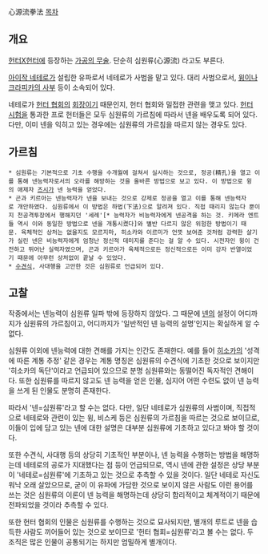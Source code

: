心源流拳法
[[목차]]
== 개요 ==
[[헌터X헌터]]에 등장하는 [[가공의 무술]]. 단순히 심원류(心源流) 라고도 부른다.

[[아이작 네테로]]가 설립한 유파로서 네테로가 사범을 맡고 있다. 대리 사범으로서, [[윙]]이나 [[크라피카의 사부]] 등이 소속되어 있다.

네테로가 [[헌터 협회]]의 [[회장]]이기 때문인지, 헌터 협회와 밀접한 관련을 맺고 있다. [[헌터 시험]]을 통과한 프로 헌터들은 모두 심원류의 가르침에 따라서 넨을 배우도록 되어 있다. 다만, 이미 넨을 익히고 있는 경우에는 심원류의 가르침을 따르지 않는 경우도 있다.

== 가르침 ==
 * 심원류는 기본적으로 기초 수행을 수개월에 걸쳐서 실시하는 것으로, 정공(精孔)을 열고 이를 통해 넨능력자로서의 오라를 해방하는 것을 올바른 방법으로 보고 있다. 이 방법으로 윙의 애제자 [[즈시]]가 넨 능력을 얻었다.
 * 곤과 키르아는 넨능력자가 넨을 보내는 것으로 강제로 정공을 열고 이를 통해 넨능력자로 개안하였다. 심원류에서 이 방법은 하법(下法)으로 알려져 있다. 직접 때리지 않는다 뿐이지 천공격투장에서 행해지던 '세례'[* 능력자가 비능력자에게 넨공격을 하는 것. 키메라 엔트들 역시 이와 동일한 방법으로 넨을 개통시켰다]와 별반 다르지 않은 위험한 방법이기 때문. 육체적인 상처는 없을지도 모르지마, 히소카와 이르미가 언뜻 보여준 것처럼 강력한 살기가 실린 넨은 비능력자에게 엄청난 정신적 데미지를 준다는 걸 알 수 있다. 시전자인 윙이 건전하고 뛰어난 실력자였으며, 곤과 키르아가 육체적으로든 정신적으로든 이미 강자 반열이었기 때문에 아무런 상처없이 끝날 수 있었다.
 * [[수견식]], 사대행을 고안한 것은 심원류로 언급되어 있다.

== 고찰 ==
작중에서는 넨능력이 심원류 일파 밖에 등장하지 않았다. 그 때문에 [[넨]]의 설정이 어디까지가 심원류의 가르침이고, 어디까지가 '일반적인 넨 능력의 설명'인지는 확실하게 알 수 없다.

심원류 이외에 넨능력에 대한 견해를 가지는 인간도 존재한다. 예를 들어 [[히소카]]의 '성격에 따른 계통 추정' 같은 경우는 계통 명칭은 심원류의 수견식에 기초한 것으로 보이지만 '히소카의 독단'이라고 언급되어 있으므로 분명 심원류와는 동떨어진 독자적인 견해이다. 또한 심원류를 따르지 않고도 넨 능력을 얻은 인물, 심지어 어떤 수련도 없이 넨 능력을 쓰게 된 인물도 분명히 존재한다.

따라서 '넨=심원류'라고 할 수는 없다. 다만, 일단 네테로가 심원류의 사범이며, 직접적으로 네테로와 관련이 있는 윙, 비스케 등은 심원류의 가르침을 따르는 것으로 보이므로, 이들이 입에 담고 있는 넨에 대한 설명은 대부분 심원류에 기초하고 있다고 봐야 할 것이다.

또한 수견식, 사대행 등의 상당히 기초적인 부분이나, 넨 능력을 수행하는 방법을 해명하는데 네테로의 공로가 지대했다는 점 등이 언급되므로, 역시 넨에 관한 설정은 상당 부분이 '네테로=심원류'에 기초하고 있는 것으로 추측할 수 있을 것이다. 일단 네테로 자신도 워낙 오래 살았으므로, 굳이 이 유파에 가담한 것으로 보이지 않은 사람도 이런 용어를 쓰는 것은 심원류의 이론이 넨 능력을 해명하는데 상당히 합리적이고 체계적이기 때문에 전파되었을 것이라 추측할 수 있다.

또한 헌터 협회의 인물은 심원류를 수행하는 것으로 묘사되지만, 별개의 루트로 넨을 습득한 사람도 끼어들어 있는 것으로 보이므로 '헌터 협회=심원류'라고 볼 수는 없다. 두 조직은 많은 인물이 공통되기는 하지만 엄밀하게 별개이다.
